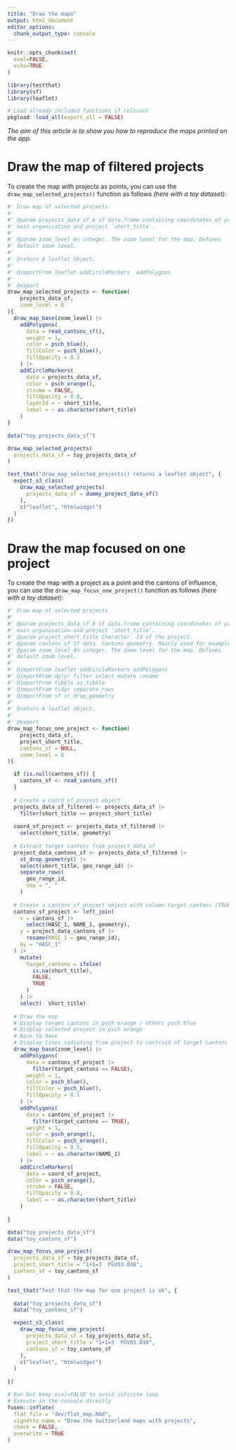 ```yaml
---
title: "Draw the maps"
output: html_document
editor_options: 
  chunk_output_type: console
---
```


```r
knitr::opts_chunk$set(
  eval=FALSE,
  echo=TRUE
)
```

```r
library(testthat)
library(sf)
library(leaflet)
```

```r
# Load already included functions if relevant
pkgload::load_all(export_all = FALSE)
```

*The aim of this article is to show you how to reproduce the maps printed on the app.*

# Draw the map of filtered projects

To create the map with projects as points, you can use the `draw_map_selected_projects()` function as follows *(here with a toy dataset)*:

```r
#' Draw map of selected projects
#' 
#' @param projects_data_sf A sf data.frame containing coordinates of project 
#' main organisation and project `short_title`.
#' 
#' @param zoom_level An integer. The zoom level for the map. Defines
#' default zoom level.
#' 
#' @return A leaflet object.
#' 
#' @importFrom leaflet addCircleMarkers  addPolygons
#' 
#' @export
draw_map_selected_projects <- function(
    projects_data_sf,
    zoom_level = 8
){
  draw_map_base(zoom_level) |> 
    addPolygons(
      data = read_cantons_sf(),
      weight = 1,
      color = psch_blue(),
      fillColor = psch_blue(),
      fillOpacity = 0.3
    ) |>
    addCircleMarkers(
      data = projects_data_sf,
      color = psch_orange(),
      stroke = FALSE,
      fillOpacity = 0.8,
      layerId = ~ short_title,
      label = ~ as.character(short_title)
    )
}
```
  
```r
data("toy_projects_data_sf")

draw_map_selected_projects(
  projects_data_sf = toy_projects_data_sf
)
```
  
```r
test_that("draw_map_selected_projects() returns a leaflet object", {
  expect_s3_class(
    draw_map_selected_projects(
      projects_data_sf = dummy_project_data_sf()
    ),
    c("leaflet", "htmlwidget")
  )
})
```
  
# Draw the map focused on one project

To create the map with a project as a point and the cantons of influence, you can use the `draw_map_focus_one_project()` function as follows *(here with a toy dataset)*:

```r
#' Draw map of selected projects
#' 
#' @param projects_data_sf A sf data.frame containing coordinates of project 
#' main organisation and project `short_title`.
#' @param project_short_title Character. Id of the project.
#' @param cantons_sf Sf data. Cantons geometry. Mainly used for examples and unit testing purpose.
#' @param zoom_level An integer. The zoom level for the map. Defines
#' default zoom level.
#' 
#' @importFrom leaflet addCircleMarkers addPolygons
#' @importFrom dplyr filter select mutate rename
#' @importFrom tibble as_tibble
#' @importFrom tidyr separate_rows
#' @importFrom sf st_drop_geometry
#' 
#' @return A leaflet object.
#' 
#' @export
draw_map_focus_one_project <- function(
    projects_data_sf,
    project_short_title,
    cantons_sf = NULL,
    zoom_level = 8
){

  if (is.null(cantons_sf)) {
    cantons_sf <- read_cantons_sf()
  }
  
  # Create a coord_sf_project object
  projects_data_sf_filtered <- projects_data_sf |> 
    filter(short_title == project_short_title) 
  
  coord_sf_project <- projects_data_sf_filtered |> 
    select(short_title, geometry)
  
  # Extract target cantons from project_data_sf
  project_data_cantons_sf <- projects_data_sf_filtered |> 
    st_drop_geometry() |> 
    select(short_title, geo_range_id) |> 
    separate_rows(
      geo_range_id, 
      sep = ", "
    )
  
  # Create a cantons_sf_project object with column target_cantons (TRUE/FALSE)
  cantons_sf_project <- left_join(
    x = cantons_sf |> 
      select(HASC_1, NAME_1, geometry),
    y = project_data_cantons_sf |> 
      rename(HASC_1 = geo_range_id), 
    by = "HASC_1"
  ) |> 
    mutate(
      target_cantons = ifelse(
        is.na(short_title),
        FALSE, 
        TRUE
      )
    ) |> 
    select(- short_title)
  
  # Draw the map
  # Display target cantons in psch orange / others psch blue
  # Display selected project in psch orange
  # Nice to have
  # Display lines radiating from project to centroid of target cantons
  draw_map_base(zoom_level) |> 
    addPolygons(
      data = cantons_sf_project |> 
        filter(target_cantons == FALSE),
      weight = 1,
      color = psch_blue(),
      fillColor = psch_blue(),
      fillOpacity = 0.1
    ) |>
    addPolygons(
      data = cantons_sf_project |> 
        filter(target_cantons == TRUE),
      weight = 1,
      color = psch_orange(),
      fillColor = psch_orange(),
      fillOpacity = 0.5,
      label = ~ as.character(NAME_1)
    ) |>
    addCircleMarkers(
      data = coord_sf_project,
      color = psch_orange(),
      stroke = FALSE,
      fillOpacity = 0.8,
      label = ~ as.character(short_title)
    )
  
}
```
  
```r
data("toy_projects_data_sf")
data("toy_cantons_sf")

draw_map_focus_one_project(
  projects_data_sf = toy_projects_data_sf,
  project_short_title = "1+1=3  PGV03.038", 
  cantons_sf = toy_cantons_sf
)
```
  
```r
test_that("Test that the map for one project is ok", {
  
  data("toy_projects_data_sf")
  data("toy_cantons_sf")

  expect_s3_class(
    draw_map_focus_one_project(
      projects_data_sf = toy_projects_data_sf,
      project_short_title = "1+1=3  PGV03.038", 
      cantons_sf = toy_cantons_sf
    ),
    c("leaflet", "htmlwidget")
  )
  
})
```
  
```r
# Run but keep eval=FALSE to avoid infinite loop
# Execute in the console directly
fusen::inflate(
  flat_file = "dev/flat_map.Rmd", 
  vignette_name = "Draw the Switzerland maps with projects",
  check = FALSE,
  overwrite = TRUE
)
```
